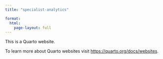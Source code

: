 ```yaml
---
title: "specialist-analytics"

format:
  html:
    page-layout: full
---
```


This is a Quarto website.

To learn more about Quarto websites visit <https://quarto.org/docs/websites>.
